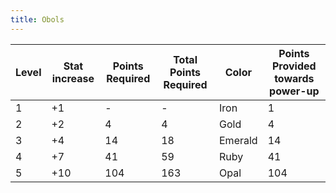```yaml
---
title: Obols
---
```



Level	| Stat increase |	Points Required	| Total Points Required	| Color	| Points Provided towards power-up |
|-----|---------------|-----------------|-----------------------|-------|----------------------------------|
| 1	| +1  |	-   |	-   | 	Iron    |	1   |
| 2	| +2  |	4   |	4   | 	Gold    |	4   |
| 3	| +4  |	14  |	18  | 	Emerald |	14  |
| 4	| +7  |	41  |	59  | 	Ruby    |	41  |
| 5	| +10 |	104 |	163 | 	Opal    |	104 |
